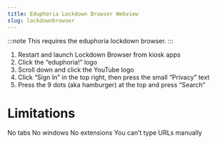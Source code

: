 ```yaml
---
title: Eduphoria Lockdown Browser Webview
slug: lockdownbrowser
---
```


:::note
This requires the eduphoria lockdown browser.
:::

1. Restart and launch Lockdown Browser from kiosk apps
2. Click the “eduphoria!” logo
3. Scroll down and click the YouTube logo
4. Click “Sign In” in the top right, then press the small “Privacy” text
5. Press the 9 dots (aka hamburger) at the top and press “Search”

# Limitations
No tabs
No windows
No extensions
You can’t type URLs manually

